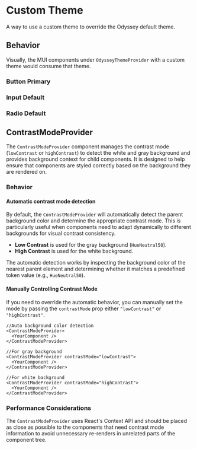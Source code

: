 
<Meta title="Customization/Components" anchor />

# Custom Theme

A way to use a custom theme to override the Odyssey default theme.

## Behavior

Visually, the MUI components under `OdysseyThemeProvider` with a custom theme would consume that theme.

### Button Primary

<Canvas>
  <Story of={Stories.ButtonStory} />
</Canvas>

### Input Default

<Canvas>
  <Story of={Stories.TextFieldStory} />
</Canvas>

### Radio Default

<Canvas>
  <Story of={Stories.RadioGroupStory} />
</Canvas>

## ContrastModeProvider

The `ContrastModeProvider` component manages the contrast mode (`lowContrast` or `highContrast`) to detect the white and gray background and provides background context for child components. It is designed to help ensure that components are styled correctly based on the background they are rendered on.

<Canvas>
  <Story of={Stories.StatusesOnGrayBackground} />
</Canvas>

### Behavior

#### Automatic contrast mode detection

By default, the `ContrastModeProvider` will automatically detect the parent background color and determine the appropriate contrast mode. This is particularly useful when components need to adapt dynamically to different backgrounds for visual contrast consistency.

- **Low Contrast** is used for the gray background (`HueNeutral50`).
- **High Contrast** is used for the white background.

The automatic detection works by inspecting the background color of the nearest parent element and determining whether it matches a predefined token value (e.g., `HueNeutral50`).

#### Manually Controlling Contrast Mode

If you need to override the automatic behavior, you can manually set the mode by passing the `contrastMode` prop either `"lowContrast"` or `"highContrast"`.

```tsx
//Auto background color detection
<ContrastModeProvider>
  <YourComponent />
</ContrastModeProvider>

//For gray background
<ContrastModeProvider contrastMode="lowContrast">
  <YourComponent />
</ContrastModeProvider>

//For white background
<ContrastModeProvider contrastMode="highContrast">
  <YourComponent />
</ContrastModeProvider>
```

### Performance Considerations

The `ContrastModeProvider` uses React's Context API and should be placed as close as possible to the components that need contrast mode information to avoid unnecessary re-renders in unrelated parts of the component tree.
